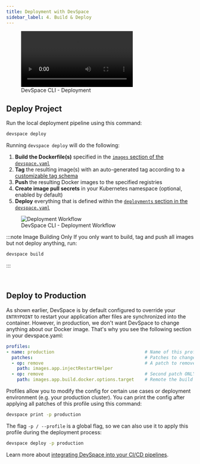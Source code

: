 ```yaml
---
title: Deployment with DevSpace
sidebar_label: 4. Build & Deploy
---
```



<figure class="frame">
  <video controls loop autoplay="true">
    <source src={require('@site/static/img/devspace-deploy.mp4').default} type="video/mp4" />
  </video>
  <figcaption>DevSpace CLI - Deployment</figcaption>
</figure>


## Deploy Project
Run the local deployment pipeline using this command:
```bash
devspace deploy
```

Running `devspace deploy` will do the following:

1. **Build the Dockerfile(s)** specified in the [`images` section of the `devspace.yaml`](../configuration/images/basics.mdx)
2. **Tag** the resulting image(s) with an auto-generated tag according to a [customizable tag schema](../configuration/images/basics.mdx)
3. **Push** the resulting Docker images to the specified registries
4. **Create image pull secrets** in your Kubernetes namespace (optional, enabled by default)
5. **Deploy** everything that is defined within the [`deployments` section in the `devspace.yaml`](../configuration/deployments/basics.mdx)

<figure>
  <img src={require('@site/static/img/deployment-process-devspace.svg').default} alt="Deployment Workflow" />
  <figcaption>DevSpace CLI - Deployment Workflow</figcaption>
</figure>

:::note Image Building Only
If you only want to build, tag and push all images but not deploy anything, run:
```bash
devspace build
```
:::


<br/>

## Deploy to Production
As shown earlier, DevSpace is by default configured to override your `ENTRYPOINT` to restart your application after files are synchronized into the container. However, in production, we don't want DevSpace to change anything about our Docker image. That's why you see the following section in your devspace.yaml:

```yaml
profiles:
- name: production                                  # Name of this profile: production
  patches:                                          # Patches to change the config for this profile
  - op: remove                                      # A patch to remove the injectResartHelper option
    path: images.app.injectRestartHelper
  - op: remove                                      # Second patch ONLY for multi-stage builds
    path: images.app.build.docker.options.target    # Remote the build target to build entire Dockerfile
```

Profiles allow you to modify the config for certain use cases or deployment environment (e.g. your production cluster). You can print the config after applying all patches of this profile using this command:
```bash
devspace print -p production
```

The flag `-p / --profile` is a global flag, so we can also use it to apply this profile during the deployment process:
```bash
devspace deploy -p production
```

Learn more about [integrating DevSpace into your CI/CD pipelines](../guides/ci-cd-integration.mdx).
